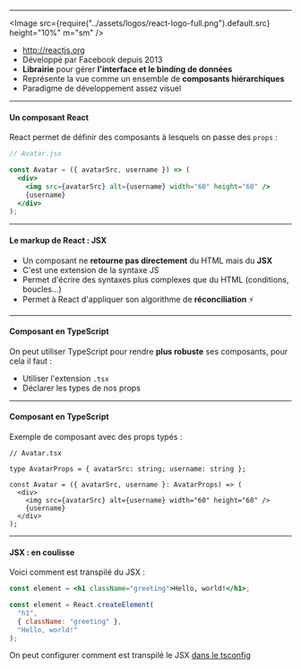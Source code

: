 
<Slides>

<ChapterHeading title="TypeScript et React ⚛️" backgroundColor="#61dafb" />

---

<SlideHeader slideTitle="TypeScript et React" />

<Image
  src={require("../assets/logos/react-logo-full.png").default.src}
  height="10%"
  m="sm"
/>

- http://reactjs.org
- Développé par Facebook depuis 2013
- **Librairie** pour gérer **l'interface et le binding de données**
- Représente la vue comme un ensemble de **composants hiérarchiques**
- Paradigme de développement assez visuel

---

<SlideHeader slideTitle="TypeScript et React" />

#### Un composant React

React permet de définir des composants à lesquels on passe des `props` :

```jsx
// Avatar.jsx

const Avatar = ({ avatarSrc, username }) => (
  <div>
    <img src={avatarSrc} alt={username} width="60" height="60" />
    {username}
  </div>
);
```

---

<SlideHeader slideTitle="TypeScript et React" />

#### Le markup de React : JSX

- Un composant ne **retourne pas directement** du HTML mais du **JSX**
- C'est une extension de la syntaxe JS
- Permet d'écrire des syntaxes plus complexes que du HTML (conditions,
  boucles...)
- Permet à React d'appliquer son algorithme de **réconciliation** ⚡️

---

<SlideHeader slideTitle="TypeScript et React" />

#### Composant en TypeScript

On peut utiliser TypeScript pour rendre **plus robuste** ses composants, pour cela il faut :

- Utiliser l'extension `.tsx`
- Déclarer les types de nos props

---

<SlideHeader slideTitle="TypeScript et React" />

#### Composant en TypeScript

Exemple de composant avec des props typés :

```tsx
// Avatar.tsx

type AvatarProps = { avatarSrc: string; username: string };

const Avatar = ({ avatarSrc, username }: AvatarProps) => (
  <div>
    <img src={avatarSrc} alt={username} width="60" height="60" />
    {username}
  </div>
);
```

---

<SlideHeader slideTitle="TypeScript et React" />

#### JSX : en coulisse

Voici comment est transpilé du JSX :

```jsx
const element = <h1 className="greeting">Hello, world!</h1>;

const element = React.createElement(
  "h1",
  { className: "greeting" },
  "Hello, world!"
);
```

On peut configurer comment est transpilé le JSX [dans le tsconfig](https://www.typescriptlang.org/docs/handbook/jsx.html)

</Slides>
